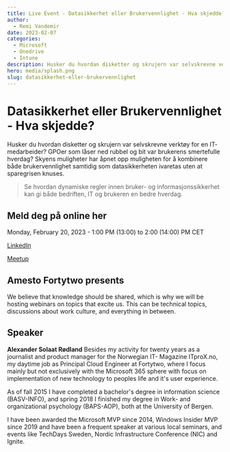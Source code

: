 ```yaml
---
title: Live Event - Datasikkerhet eller Brukervennlighet - Hva skjedde?
author:
  - Remi Vandemir
date: 2023-02-07
categories:
  - Microsoft
  - Onedrive
  - Intune
description: Husker du hvordan disketter og skrujern var selvskrevne verktøy for en IT- medarbeider? GPOer som låser ned rubbel og bit var brukerens smertefulle hverdag? Skyens muligheter har åpnet opp muligheten for å kombinere både brukervennlighet samtidig som datasikkerheten ivaretas uten at sparegrisen knuses.
hero: media/splash.png
slug: datasikkerhet-eller-brukervennlighet
---
```


# Datasikkerhet eller Brukervennlighet - Hva skjedde?

Husker du hvordan disketter og skrujern var selvskrevne verktøy for en IT- medarbeider? GPOer som låser ned rubbel og bit var brukerens smertefulle hverdag? Skyens muligheter har åpnet opp muligheten for å kombinere både brukervennlighet samtidig som datasikkerheten ivaretas uten at sparegrisen knuses.

> Se hvordan dynamiske regler innen bruker- og informasjonssikkerhet kan gi både bedriften, IT og brukeren en bedre hverdag.

## Meld deg på online her
Monday, February 20, 2023 - 1:00 PM (13:00) to 2:00 (14:00) PM CET

[LinkedIn](https://www.linkedin.com/video/event/urn:li:ugcPost:7028723384385478658/)

[Meetup](https://www.meetup.com/amesto-fortytwo/events/291465227/)

## Amesto Fortytwo presents
We believe that knowledge should be shared, which is why we will be hosting webinars on topics that excite us. This can be technical topics, discussions about work culture, and everything in between.

## Speaker
**Alexander Solaat Rødland**
Besides my activity for twenty years as a journalist and product manager for the Norwegian IT- Magazine ITproX.no, my daytime job as Principal Cloud Engineer at Fortytwo, where I focus mainly but not exclusively with the Microsoft 365 sphere with focus on implementation of new technology to peoples life and it's user experience.

As of fall 2015 I have completed a bachelor's degree in information science (BASV-INFO), and spring 2018 I finished my degree in Work- and organizational psychology (BAPS-AOP), both at the University of Bergen.

I have been awarded the Microsoft MVP since 2014, Windows Insider MVP since 2019 and have been a frequent speaker at various local seminars, and events like TechDays Sweden, Nordic Infrastructure Conference (NIC) and Ignite.